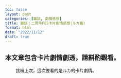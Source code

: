```yaml
---
toc: false
layout: post
categories: [雜談, 劇情感想]  
title: 雜談：二周年FES卡片劇情感想(ルカ篇)
format: html
date: "2022/11/12"
draft: true
---
```


::: {.callout-warning appearance="simple"}

## 本文章包含卡片劇情劇透，請斟酌觀看。

:::

&nbsp;&nbsp;&nbsp;&nbsp;&nbsp;&nbsp;&nbsp;&nbsp; 接續上次，這次要看的是ルカ的卡片劇情。